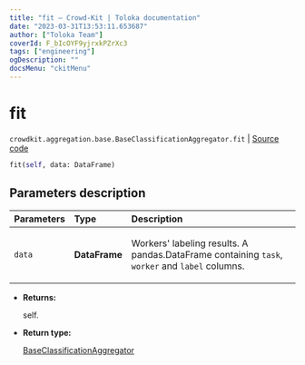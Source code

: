 ```yaml
---
title: "fit — Crowd-Kit | Toloka documentation"
date: "2023-03-31T13:53:11.653687"
author: ["Toloka Team"]
coverId: F_bIcOYF9yjrxkPZrXc3
tags: ["engineering"]
ogDescription: ""
docsMenu: "ckitMenu"
---
```


# fit

`crowdkit.aggregation.base.BaseClassificationAggregator.fit` | [Source code](https://github.com/Toloka/crowd-kit/blob/v1.2.1/crowdkit/aggregation/base/__init__.py#L28)

```python
fit(self, data: DataFrame)
```

## Parameters description

| Parameters | Type | Description |
| :----------| :----| :-----------|
`data`|**DataFrame**|<p>Workers' labeling results. A pandas.DataFrame containing `task`, `worker` and `label` columns.</p>

* **Returns:**

  self.

* **Return type:**

  [BaseClassificationAggregator](/docs/crowd-kit/reference/crowdkit.aggregation.base.BaseClassificationAggregator)